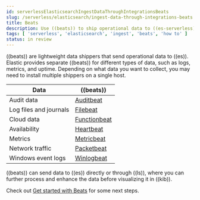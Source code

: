 ```yaml
---
id: serverlessElasticsearchIngestDataThroughIntegrationsBeats
slug: /serverless/elasticsearch/ingest-data-through-integrations-beats
title: Beats
description: Use ((beats)) to ship operational data to ((es-serverless)).
tags: [ 'serverless', 'elasticsearch', 'ingest', 'beats', 'how to' ]
status: in review
---
```


((beats)) are lightweight data shippers that send operational data to ((es)).
Elastic provides separate ((beats)) for different types of data, such as logs, metrics, and uptime.
Depending on what data you want to collect, you may need to install multiple shippers on a single host.

| Data | ((beats))|
|---|---|
| Audit data | [Auditbeat](https://www.elastic.co/products/beats/auditbeat) |
| Log files and journals | [Filebeat](https://www.elastic.co/products/beats/filebeat)|
| Cloud data | [Functionbeat](https://www.elastic.co/products/beats/functionbeat)|
| Availability | [Heartbeat](https://www.elastic.co/products/beats/heartbeat)|
| Metrics | [Metricbeat](https://www.elastic.co/products/beats/metricbeat)|
| Network traffic | [Packetbeat](https://www.elastic.co/products/beats/packetbeat)|
| Windows event logs | [Winlogbeat](https://www.elastic.co/products/beats/winlogbeat)|

((beats)) can send data to ((es)) directly or through ((ls)), where you
can further process and enhance the data before visualizing it in ((kib)).

Check out [Get started with Beats](((beats-ref))/getting-started.html) for some next steps.
